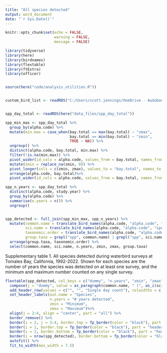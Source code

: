 ```yaml
---
title: "All species detected"
output: word_document
date: "`r Sys.Date()`"
---
```


```r
knitr::opts_chunk$set(echo = FALSE,
                      warning = FALSE,
                      message = FALSE)
```




```r

library(tidyverse)
library(here)
library(birdnames)
library(flextable)
library(ftExtra)
library(officer)


source(here("code/analysis_utilities.R"))


custom_bird_list <- readRDS("C:/Users/scott.jennings/OneDrive - Audubon Canyon Ranch/Projects/my_R_general/birdnames_support/data/custom_bird_list")



```


```r




spp_day_total <- readRDS(here("data_files/spp_day_total"))

spp_min_max <- spp_day_total %>% 
  group_by(alpha.code) %>% 
  mutate(min.max = case_when(bay.total == max(bay.total) ~ "zmax",
                             bay.total == min(bay.total) ~ "zmin",
                             TRUE ~ NA)) %>%
  ungroup() %>% 
  distinct(alpha.code, bay.total, min.max) %>% 
  filter(!is.na(min.max)) %>% 
  pivot_wider(id_cols = alpha.code, values_from = bay.total, names_from = min.max) %>% 
  mutate(zmin = replace_na(zmin, 0)) %>% 
  pivot_longer(cols = c(zmin, zmax), values_to = "bay.total", names_to = "min.max") %>% 
  arrange(alpha.code, bay.total)%>% 
  pivot_wider(id_cols = alpha.code, values_from = bay.total, names_from = min.max)

spp_n_years <- spp_day_total %>% 
  distinct(alpha.code, study.year) %>% 
  group_by(alpha.code) %>% 
  summarise(n.years = n()) %>% 
  ungroup()


spp_detected <- full_join(spp_min_max, spp_n_years) %>% 
  mutate(common.name = translate_bird_names(alpha.code, "alpha.code", "common.name"),
         sci.name = translate_bird_names(alpha.code, "alpha.code", "species"),
         taxonomic.order = translate_bird_names(alpha.code, "alpha.code", "taxonomic.order"),
         group.taxa = grepl("spp", common.name) | grepl("spp", sci.name)) %>% 
  arrange(group.taxa, taxonomic.order) %>% 
  select(common.name, sci.name, n.years, zmin, zmax, group.taxa)

```

Supplementary table 1. All species detected during waterbird surveys at Tomales Bay, California, 1992-2022. Shown for each species are the number of years the species was detected on at least one survey, and the minimum and maximum number counted on any single survey.

```r
flextable(spp_detected, col_keys = c("dummy", "n.years", "zmin", "zmax")) %>% 
  compose(j = "dummy", value = as_paragraph(common.name, " (", as_i(sci.name), ")")) %>% 
  add_header_row(values = c("", "", "Single day count"), colwidths = c(1, 1, 2)) %>%
  set_header_labels(out.name = "Species",
                    n.years = "# years detected",
                    zmin = "Minimum",
                    zmax = "Maximum")%>% 
  align(j = 2:4, align = "center", part = "all") %>%  
  border_remove() %>% 
  border(i = 2, j = 3:4, border.top = fp_border(color = "black"), part = "header") %>% 
  border(i = 1, border.top = fp_border(color = "black"), part = "header") %>% 
  border(i = 2, border.bottom = fp_border(color = "black"), part = "header") %>%
  border(i = nrow(spp_detected), border.bottom = fp_border(color = "black"), part = "body") %>%
  autofit() %>% 
  fit_to_width(max_width = 7.5)
```



